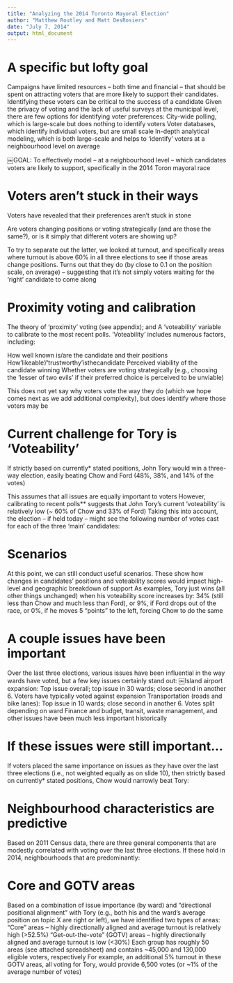 ```yaml
---
title: "Analyzing the 2014 Toronto Mayoral Election"
author: "Matthew Routley and Matt DesRosiers"
date: "July 7, 2014"
output: html_document
---
```


A specific but lofty goal
=========================

Campaigns have limited resources – both time and financial – that should be spent on attracting voters that are more likely to support their candidates. Identifying these voters can be critical to the success of a candidate
Given the privacy of voting and the lack of useful surveys at the municipal level, there are few options for identifying voter preferences:
City-wide polling, which is large-scale but does nothing to identify voters
Voter databases, which identify individual voters, but are small scale
In-depth analytical modeling, which is both large-scale and helps to 'identify' voters at a neighbourhood level on average

￼GOAL: To effectively model – at a neighbourhood level – which candidates voters are likely to support, specifically in the 2014 Toron mayoral race

Voters aren’t stuck in their ways
=================================

Voters have revealed that their preferences aren’t stuck in stone

Are voters changing positions or voting strategically (and are those the same?), or is it simply that different voters are showing up?

To try to separate out the latter, we looked at turnout, and specifically areas where turnout is above 60% in all three elections to see if those areas change positions. Turns out that they do (by close to 0.1 on the position scale, on average) – suggesting that it’s not simply voters waiting for the 'right' candidate to come along

Proximity voting and calibration
================================

The theory of ‘proximity’ voting (see appendix); and
A ‘voteability' variable to calibrate to the most recent polls. 'Voteability' includes numerous factors, including:

How well known is/are the candidate and their positions
How'likeable'/'trustworthy'isthecandidate
Perceived viability of the candidate winning
Whether voters are voting strategically (e.g., choosing the 'lesser of two evils' if their preferred choice is perceived to be unviable)

This does not yet say why voters vote the way they do (which we hope comes next as we add additional complexity), but does identify where those voters may be

Current challenge for Tory is 'Voteability'
===========================================

If strictly based on currently* stated positions, John Tory would win a three- way election, easily beating Chow and Ford (48%, 38%, and 14% of the votes)

This assumes that all issues are equally important to voters However, calibrating to recent polls** suggests that John Tory’s current
‘voteability’ is relatively low (~ 60% of Chow and 33% of Ford)
Taking this into account, the election – if held today – might see the following number of votes cast for each of the three 'main' candidates:

Scenarios
=========

At this point, we can still conduct useful scenarios. These show how changes in candidates’ positions and voteability scores would impact high-level and geographic breakdown of support
As examples, Tory just wins (all other things unchanged) when his voteability score increases by:
34% (still less than Chow and much less than Ford), or
9%, if Ford drops out of the race, or
0%, if he moves 5 “points” to the left, forcing Chow to do the same

A couple issues have been important
===================================

Over the last three elections, various issues have been influential in the way wards have voted, but a few key issues certainly stand out:
￼Island airport expansion: Top issue overall; top issue in 30 wards; close second in another 6. Voters have typically voted against expansion
Transportation (roads and bike lanes): Top issue in 10 wards; close second in another 6. Votes split depending on ward
Finance and budget, transit, waste management, and other issues have been much less important historically

If these issues were still important...
=======================================

If voters placed the same importance on issues as they have over the last three elections (i.e., not weighted equally as on slide 10), then strictly based on currently* stated positions, Chow would narrowly beat Tory:

Neighbourhood characteristics are predictive
============================================

Based on 2011 Census data, there are three general components that are modestly correlated with voting over the last three elections. If these hold in 2014, neighbourhoods that are predominantly:

Core and GOTV areas
===================

Based on a combination of issue importance (by ward) and “directional positional alignment” with Tory (e.g., both his and the ward’s average position on topic X are right or left), we have identified two types of areas:
"Core” areas – highly directionally aligned and average turnout is relatively high (>52.5%)
“Get-out-the-vote” (GOTV) areas – highly directionally aligned and average turnout is low (<30%)
Each group has roughly 50 areas (see attached spreadsheet) and contains ~45,000 and 130,000 eligible voters, respectively
For example, an additional 5% turnout in these GOTV areas, all voting for Tory, would provide 6,500 votes (or ~1% of the average number of votes)